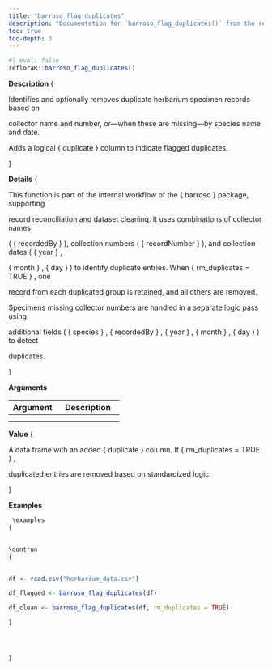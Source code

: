 ```yaml
---
title: "barroso_flag_duplicates"
description: "Documentation for `barroso_flag_duplicates()` from the refloraR package."
toc: true
toc-depth: 3
---
```

 
```r
#| eval: false
refloraR::barroso_flag_duplicates()
```

 **Description**
 \description
{


Identifies and optionally removes duplicate herbarium specimen records based on

collector name and number, or—when these are missing—by species name and date.

Adds a logical 
\code
{
duplicate
}
 column to indicate flagged duplicates.

} 

 **Details**
 \details
{


This function is part of the internal workflow of the 
\code
{
barroso
}
 package, supporting

record reconciliation and dataset cleaning. It uses combinations of collector names

(
\code
{
recordedBy
}
), collection numbers (
\code
{
recordNumber
}
), and collection dates (
\code
{
year
}
,

\code
{
month
}
, 
\code
{
day
}
) to identify duplicate entries. When 
\code
{
rm_duplicates = TRUE
}
, one

record from each duplicated group is retained, and all others are removed.

Specimens missing collector numbers are handled in a separate logic pass using

additional fields (
\code
{
species
}
, 
\code
{
recordedBy
}
, 
\code
{
year
}
, 
\code
{
month
}
, 
\code
{
day
}
) to detect

duplicates.

} 

 **Arguments**

| Argument | Description |
|----------|-------------|
| \item  { df }  { A data frame with biodiversity specimen records. } | \item  { df }  { A data frame with biodiversity specimen records. } |
| \item  { rm_duplicates }  { Logical; if  \code { TRUE } | \item  { rm_duplicates }  { Logical; if  \code { TRUE } | 

 **Value**
 \value
{


A data frame with an added 
\code
{
duplicate
}
 column. If 
\code
{
rm_duplicates = TRUE
}
,

duplicated entries are removed based on standardized logic.

} 

 **Examples**
```r
 \examples
{


\dontrun
{


df <- read.csv("herbarium_data.csv")

df_flagged <- barroso_flag_duplicates(df)

df_clean <- barroso_flag_duplicates(df, rm_duplicates = TRUE)

}




} 
```
